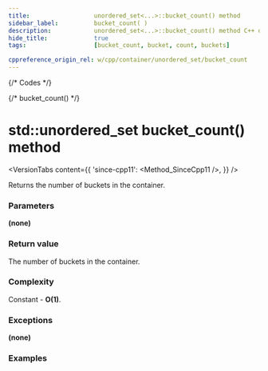 ```yaml
---
title:					unordered_set<...>::bucket_count() method
sidebar_label:			bucket_count( )
description:			unordered_set<...>::bucket_count() method C++ documentation
hide_title:				true
tags:					[bucket_count, bucket, count, buckets]

cppreference_origin_rel: w/cpp/container/unordered_set/bucket_count
---
```



{/* Codes */}

{/* bucket_count() */}

# std::unordered_set bucket_count() method

<VersionTabs content={{
    'since-cpp11': <Method_SinceCpp11 />,
    }} />

Returns the number of buckets in the container.

### Parameters

**(none)**

### Return value

The number of buckets in the container.

### Complexity

Constant - **O(1)**.

### Exceptions

**(none)**

### Examples

<ImproveSection />
